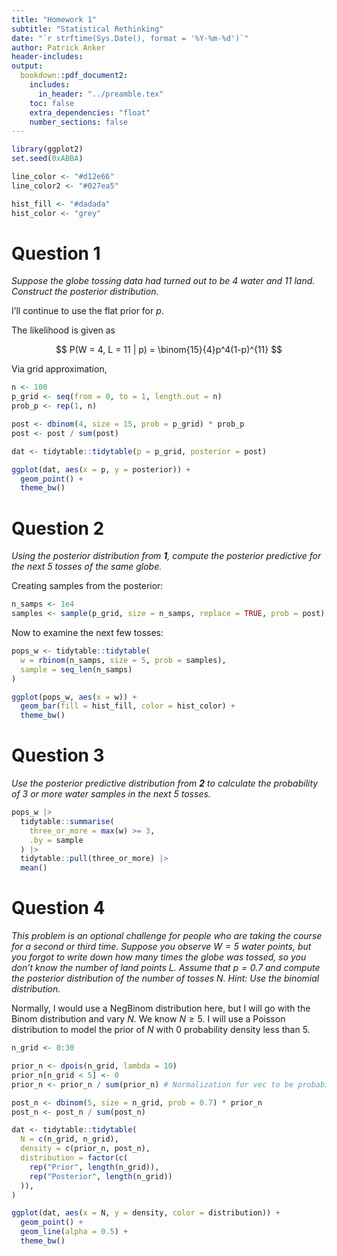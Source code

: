 ```yaml
---
title: "Homework 1"
subtitle: "Statistical Rethinking"
date: "`r strftime(Sys.Date(), format = '%Y-%m-%d')`"
author: Patrick Anker
header-includes:
output: 
  bookdown::pdf_document2:
    includes:
      in_header: "../preamble.tex"
    toc: false
    extra_dependencies: "float"
    number_sections: false
---
```


```r
library(ggplot2)
set.seed(0xABBA)

line_color <- "#d12e66"
line_color2 <- "#027ea5"

hist_fill <- "#dadada"
hist_color <- "grey"
```

# Question 1

_Suppose the globe tossing data had turned out to be 4 water and 11 land. Construct the posterior distribution._

I'll continue to use the flat prior for $p$.

\begin{align*}
W\sim \mathrm{Binom}(N = 15, p) \\
p\sim \mathrm{Uniform}(0, 1)
\end{align*}

The likelihood is given as

$$
P(W = 4, L = 11 | p) = \binom{15}{4}p^4(1-p)^{11}
$$

Via grid approximation,

```r
n <- 100
p_grid <- seq(from = 0, to = 1, length.out = n)
prob_p <- rep(1, n)

post <- dbinom(4, size = 15, prob = p_grid) * prob_p
post <- post / sum(post)

dat <- tidytable::tidytable(p = p_grid, posterior = post)

ggplot(dat, aes(x = p, y = posterior)) +
  geom_point() +
  theme_bw()
```

# Question 2

_Using the posterior distribution from **1**, compute the posterior predictive for the next 5 tosses of the same globe._

Creating samples from the posterior:

```r
n_samps <- 1e4
samples <- sample(p_grid, size = n_samps, replace = TRUE, prob = post)
```

Now to examine the next few tosses:

```r
pops_w <- tidytable::tidytable(
  w = rbinom(n_samps, size = 5, prob = samples),
  sample = seq_len(n_samps)
)

ggplot(pops_w, aes(x = w)) +
  geom_bar(fill = hist_fill, color = hist_color) +
  theme_bw()
```

# Question 3

_Use the posterior predictive distribution from **2** to calculate the probability of 3 or more water samples in the next 5 tosses._

```r
pops_w |>
  tidytable::summarise(
    three_or_more = max(w) >= 3,
    .by = sample
  ) |>
  tidytable::pull(three_or_more) |>
  mean()
```

# Question 4

_This problem is an optional challenge for people who are taking the course for a second or third time. Suppose you observe $W = 5$ water points, but you forgot to write down how many times the globe was tossed, so you don’t know the number of land points $L$. Assume that $p = 0.7$ and compute the posterior distribution of the number of tosses $N$. Hint: Use the binomial distribution._

Normally, I would use a NegBinom distribution here, but I will go with the Binom distribution and vary $N$. We know $N\geq 5$. I will use a Poisson distribution to model the prior of $N$ with 0 probability density less than 5.

```r
n_grid <- 0:30

prior_n <- dpois(n_grid, lambda = 10)
prior_n[n_grid < 5] <- 0
prior_n <- prior_n / sum(prior_n) # Normalization for vec to be probabilities

post_n <- dbinom(5, size = n_grid, prob = 0.7) * prior_n
post_n <- post_n / sum(post_n)

dat <- tidytable::tidytable(
  N = c(n_grid, n_grid),
  density = c(prior_n, post_n),
  distribution = factor(c(
    rep("Prior", length(n_grid)),
    rep("Posterior", length(n_grid))
  )),
)

ggplot(dat, aes(x = N, y = density, color = distribution)) +
  geom_point() +
  geom_line(alpha = 0.5) +
  theme_bw()
```

